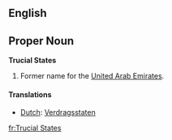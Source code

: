 ==English==

==Proper Noun==
'''Trucial States'''

# Former name for the [[United Arab Emirates]].

====Translations====
*[[Dutch]]: [[Verdragsstaten]]

[[fr:Trucial States]]